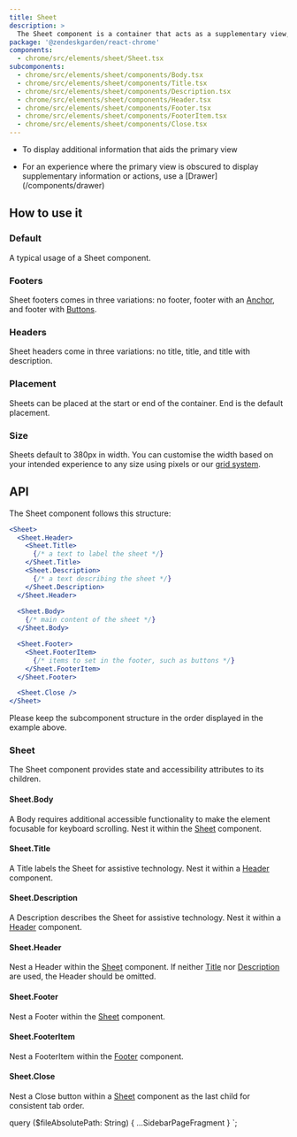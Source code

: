 ```yaml
---
title: Sheet
description: >
  The Sheet component is a container that acts as a supplementary view, providing access to important contextual information.
package: '@zendeskgarden/react-chrome'
components:
  - chrome/src/elements/sheet/Sheet.tsx
subcomponents:
  - chrome/src/elements/sheet/components/Body.tsx
  - chrome/src/elements/sheet/components/Title.tsx
  - chrome/src/elements/sheet/components/Description.tsx
  - chrome/src/elements/sheet/components/Header.tsx
  - chrome/src/elements/sheet/components/Footer.tsx
  - chrome/src/elements/sheet/components/FooterItem.tsx
  - chrome/src/elements/sheet/components/Close.tsx
---
```


<Usage>
  <Use>
    <ul>
      <li>To display additional information that aids the primary view</li>
    </ul>
  </Use>
  <Misuse>
    <ul>
      <li>
        <Markdown>
          For an experience where the primary view is obscured to display supplementary information
          or actions, use a [Drawer](/components/drawer)
        </Markdown>
      </li>
    </ul>
  </Misuse>
</Usage>

## How to use it

### Default

A typical usage of a Sheet component.


<CodeExample code={SheetDefaultCode}>
  <SheetDefault />
</CodeExample>

### Footers

Sheet footers comes in three variations: no footer, footer with an [Anchor](/components/anchor),
and footer with [Buttons](/components/button).


<CodeExample code={SheetFootersCode}>
  <SheetFooters />
</CodeExample>

### Headers

Sheet headers come in three variations: no title, title, and title with description.


<CodeExample code={SheetHeadersCode}>
  <SheetHeaders />
</CodeExample>

### Placement

Sheets can be placed at the start or end of the container. End is the default placement.


<CodeExample code={SheetPlacementCode}>
  <SheetPlacement />
</CodeExample>

### Size

Sheets default to 380px in width. You can customise the width based on your intended
experience to any size using pixels or our [grid system](/components/grid).


<CodeExample code={SheetSizeCode}>
  <SheetSize />
</CodeExample>

## API

The Sheet component follows this structure:

<!-- prettier-ignore -->
```jsx
<Sheet>
  <Sheet.Header>
    <Sheet.Title>
      {/* a text to label the sheet */}
    </Sheet.Title>
    <Sheet.Description>
      {/* a text describing the sheet */}
    </Sheet.Description>
  </Sheet.Header>
  
  <Sheet.Body>
    {/* main content of the sheet */}
  </Sheet.Body>

  <Sheet.Footer>
    <Sheet.FooterItem>
      {/* items to set in the footer, such as buttons */}
    </Sheet.FooterItem>
  </Sheet.Footer>

  <Sheet.Close />
</Sheet>
```

Please keep the subcomponent structure in the order displayed in the example above.

### Sheet

<Component components={props.data.mdx.components} componentName="sheet" />

The Sheet component provides state and accessibility attributes to its children.

<PropSheet components={props.data.mdx.components} componentName="sheet" />

#### Sheet.Body

<Component components={props.data.mdx.subcomponents} componentName="sheet.body" />

A Body requires additional accessible functionality to make the
element focusable for keyboard scrolling. Nest it within the [Sheet](#sheet) component.

<PropSheet components={props.data.mdx.subcomponents} componentName="sheet.body" />

#### Sheet.Title

<Component components={props.data.mdx.subcomponents} componentName="sheet.title" />

A Title labels the Sheet for assistive technology. Nest it within a [Header](#sheetheader) component.

<PropSheet components={props.data.mdx.subcomponents} componentName="sheet.title" />

#### Sheet.Description

<Component components={props.data.mdx.subcomponents} componentName="sheet.description" />

A Description describes the Sheet for assistive technology.
Nest it within a [Header](#sheetheader) component.

<PropSheet components={props.data.mdx.subcomponents} componentName="sheet.description" />

#### Sheet.Header

<Component components={props.data.mdx.subcomponents} componentName="sheet.header" />

Nest a Header within the [Sheet](#sheet) component. If neither [Title](#sheettitle) nor
[Description](#sheetdescription) are used, the Header should be omitted.

<PropSheet components={props.data.mdx.subcomponents} componentName="sheet.header" />

#### Sheet.Footer

<Component components={props.data.mdx.subcomponents} componentName="sheet.footer" />

Nest a Footer within the [Sheet](#sheet) component.

<PropSheet components={props.data.mdx.subcomponents} componentName="sheet.footer" />

#### Sheet.FooterItem

<Component components={props.data.mdx.subcomponents} componentName="sheet.footeritem" />

Nest a FooterItem within the [Footer](#sheetfooter) component.

<PropSheet components={props.data.mdx.subcomponents} componentName="sheet.footeritem" />

#### Sheet.Close

<Component components={props.data.mdx.subcomponents} componentName="sheet.close" />

Nest a Close button within a [Sheet](#sheet) component as the last child for consistent tab order.

<PropSheet components={props.data.mdx.subcomponents} componentName="sheet.close" />


  query ($fileAbsolutePath: String) {
    ...SidebarPageFragment
  }
`;
